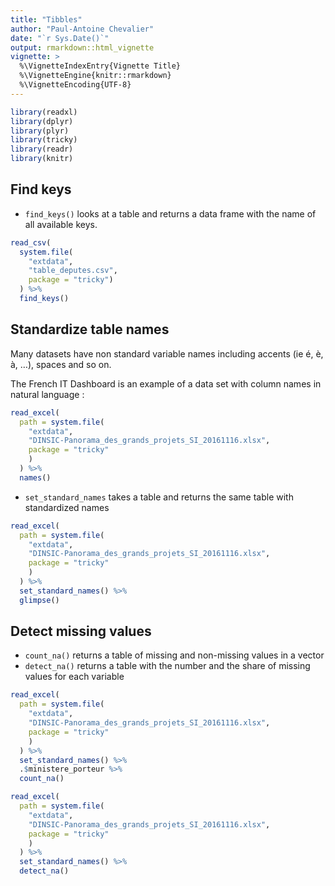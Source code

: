 ```yaml
---
title: "Tibbles"
author: "Paul-Antoine Chevalier"
date: "`r Sys.Date()`"
output: rmarkdown::html_vignette
vignette: >
  %\VignetteIndexEntry{Vignette Title}
  %\VignetteEngine{knitr::rmarkdown}
  %\VignetteEncoding{UTF-8}
---
```


```r
library(readxl)
library(dplyr)
library(plyr)
library(tricky)
library(readr)
library(knitr)
```

## Find keys

* `find_keys()` looks at a table and returns a data frame with the name of all available keys.

```r
read_csv(
  system.file(
    "extdata", 
    "table_deputes.csv", 
    package = "tricky")
  ) %>% 
  find_keys() 
```

## Standardize table names

Many datasets have non standard variable names including accents (ie é, è, à, ...), spaces and so on. 

The French IT Dashboard is an example of a data set with column names in natural language : 

```r
read_excel(
  path = system.file(
    "extdata", 
    "DINSIC-Panorama_des_grands_projets_SI_20161116.xlsx", 
    package = "tricky"
    )
  ) %>% 
  names()
```

* `set_standard_names` takes a table and returns the same table with standardized names

```r
read_excel(
  path = system.file(
    "extdata", 
    "DINSIC-Panorama_des_grands_projets_SI_20161116.xlsx", 
    package = "tricky"
    )
  ) %>% 
  set_standard_names() %>% 
  glimpse()
```

## Detect missing values

* `count_na()` returns a table of missing and non-missing values in a vector
* `detect_na()` returns a table with the number and the share of missing values for each variable

```r
read_excel(
  path = system.file(
    "extdata", 
    "DINSIC-Panorama_des_grands_projets_SI_20161116.xlsx", 
    package = "tricky"
    )
  ) %>% 
  set_standard_names() %>% 
  .$ministere_porteur %>% 
  count_na()
```


```r
read_excel(
  path = system.file(
    "extdata", 
    "DINSIC-Panorama_des_grands_projets_SI_20161116.xlsx", 
    package = "tricky"
    )
  ) %>% 
  set_standard_names() %>% 
  detect_na()
```
